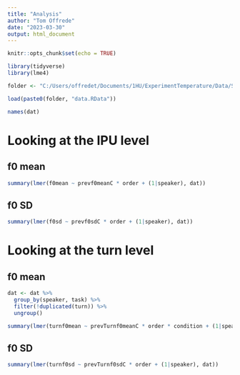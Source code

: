 ```yaml
---
title: "Analysis"
author: "Tom Offrede"
date: "2023-03-30"
output: html_document
---
```


```r
knitr::opts_chunk$set(echo = TRUE)
```

```r
library(tidyverse)
library(lme4)

folder <- "C:/Users/offredet/Documents/1HU/ExperimentTemperature/Data/SpeechData/"

load(paste0(folder, "data.RData"))

names(dat)
```


# Looking at the IPU level

## f0 mean

```r
summary(lmer(f0mean ~ prevf0meanC * order + (1|speaker), dat))
```

## f0 SD

```r
summary(lmer(f0sd ~ prevf0sdC * order + (1|speaker), dat))
```


# Looking at the turn level

## f0 mean

```r
dat <- dat %>% 
  group_by(speaker, task) %>% 
  filter(!duplicated(turn)) %>% 
  ungroup()

summary(lmer(turnf0mean ~ prevTurnf0meanC * order * condition + (1|speaker), dat))
```

## f0 SD

```r
summary(lmer(turnf0sd ~ prevTurnf0sdC * order + (1|speaker), dat))
```





